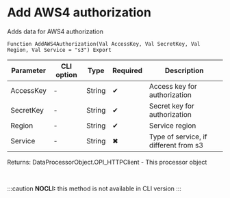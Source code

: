﻿---
sidebar_position: 3
description: Add AWS4 authorization  and other functions to work with HTTP-client in the Open Integration Package, a free open-source integration library for 1C:Enterprise 8, OneScript and CLI
keywords: [1C, 1С, 1С:Enterprise, 1С:Enterprise 8.3, API, Integration, Services, Exchange, OneScript, CLI, HTTP-client]
---


# Add AWS4 authorization 
 Adds data for AWS4 authorization



`Function AddAWS4Authorization(Val AccessKey, Val SecretKey, Val Region, Val Service = "s3") Export`

  | Parameter | CLI option | Type | Required | Description |
  |-|-|-|-|-|
  | AccessKey | - | String | &#x2714; | Access key for authorization |
  | SecretKey | - | String | &#x2714; | Secret key for authorization |
  | Region | - | String | &#x2714; | Service region |
  | Service | - | String | &#x2716; | Type of service, if different from s3 |

  
  Returns:  DataProcessorObject.OPI_HTTPClient - This processor object

<br/>


:::caution
**NOCLI:** this method is not available in CLI version
:::
<br/>



```bsl title="1C:Enterprise/OneScript code example"

```
 




